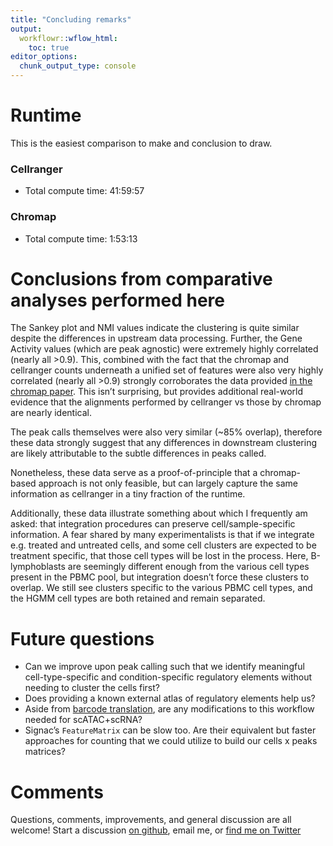 ```yaml
---
title: "Concluding remarks"
output:
  workflowr::wflow_html:
    toc: true
editor_options:
  chunk_output_type: console
---
```


# Runtime
This is the easiest comparison to make and conclusion to draw.

### Cellranger
* Total compute time: 41:59:57

### Chromap
* Total compute time: 1:53:13


# Conclusions from comparative analyses performed here
The Sankey plot and NMI values indicate the clustering is quite similar despite the differences in upstream data processing. 
Further, the Gene Activity values (which are peak agnostic) were extremely highly correlated (nearly all >0.9). 
This, combined with the fact that the chromap and cellranger counts underneath a unified set of features were also very highly correlated 
(nearly all >0.9) strongly corroborates the data provided [in the chromap paper](https://www.nature.com/articles/s41467-021-26865-w). 
This isn't surprising, but provides additional real-world evidence that the alignments performed by cellranger vs those by chromap are nearly identical. 

The peak calls themselves were also very similar (~85% overlap), therefore these data strongly suggest that any differences in downstream clustering are likely attributable to the subtle differences in peaks called.

Nonetheless, these data serve as a proof-of-principle that a chromap-based approach is not only feasible, but can largely capture the same information as cellranger in a tiny fraction of the runtime. 

Additionally, these data illustrate something about which I frequently am asked: that integration procedures can preserve cell/sample-specific information.
A fear shared by many experimentalists is that if we integrate e.g. treated and untreated cells, and some cell clusters are expected to be treatment specific, that those cell types will be lost in the process. 
Here, B-lymphoblasts are seemingly different enough from the various cell types present in the PBMC pool, but integration doesn't force these clusters to overlap.
We still see clusters specific to the various PBMC cell types, and the HGMM cell types are both retained and remain separated. 

# Future questions
* Can we improve upon peak calling such that we identify meaningful cell-type-specific and condition-specific regulatory elements without needing to cluster the cells first?
* Does providing a known external atlas of regulatory elements help us?
* Aside from [barcode translation](https://kb.10xgenomics.com/hc/en-us/articles/360049105612-Barcode-translation-in-Cell-Ranger-ARC), are any modifications to this workflow needed for scATAC+scRNA?
* Signac's `FeatureMatrix` can be slow too. Are their equivalent but faster approaches for counting that we could utilize to build our cells x peaks matrices?

# Comments
Questions, comments, improvements, and general discussion are all welcome! Start a discussion [on github](https://github.com/jeremymsimon/chromap_vs_cellranger_scATAC_exploration_10x), email me, or [find me on Twitter](https://twitter.com/jeremy_m_simon)

